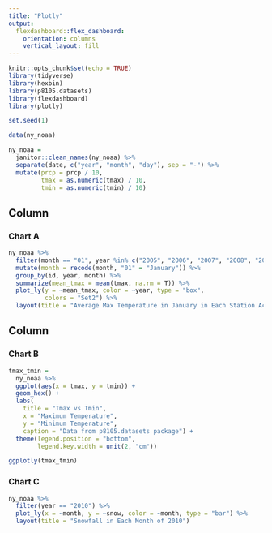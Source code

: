 ```yaml
---
title: "Plotly"
output: 
  flexdashboard::flex_dashboard:
    orientation: columns
    vertical_layout: fill
---
```


```r
knitr::opts_chunk$set(echo = TRUE)
library(tidyverse)
library(hexbin)
library(p8105.datasets)
library(flexdashboard)
library(plotly)
```

```r
set.seed(1)

data(ny_noaa)

ny_noaa = 
  janitor::clean_names(ny_noaa) %>% 
  separate(date, c("year", "month", "day"), sep = "-") %>% 
  mutate(prcp = prcp / 10,
         tmax = as.numeric(tmax) / 10,
         tmin = as.numeric(tmin) / 10)
```


Column {data-width=650}
-----------------------------------------------------------------------

### Chart A

```r
ny_noaa %>% 
  filter(month == "01", year %in% c("2005", "2006", "2007", "2008", "2009", "2010")) %>% 
  mutate(month = recode(month, "01" = "January")) %>% 
  group_by(id, year, month) %>% 
  summarize(mean_tmax = mean(tmax, na.rm = T)) %>% 
  plot_ly(y = ~mean_tmax, color = ~year, type = "box",
          colors = "Set2") %>% 
  layout(title = "Average Max Temperature in January in Each Station Across Years(2005-2010)")
```

Column {data-width=350}
-----------------------------------------------------------------------

### Chart B

```r
tmax_tmin = 
  ny_noaa %>% 
  ggplot(aes(x = tmax, y = tmin)) +
  geom_hex() +
  labs(
    title = "Tmax vs Tmin",
    x = "Maximum Temperature",
    y = "Minimum Temperature",
    caption = "Data from p8105.datasets package") +
  theme(legend.position = "bottom",
        legend.key.width = unit(2, "cm"))

ggplotly(tmax_tmin)
```

### Chart C

```r
ny_noaa %>% 
  filter(year == "2010") %>% 
  plot_ly(x = ~month, y = ~snow, color = ~month, type = "bar") %>% 
  layout(title = "Snowfall in Each Month of 2010") 
```

